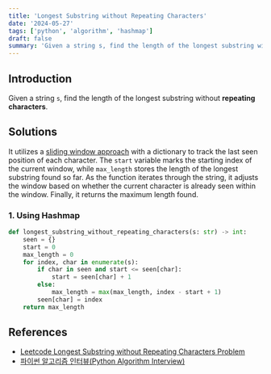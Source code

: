```yaml
---
title: 'Longest Substring without Repeating Characters'
date: '2024-05-27'
tags: ['python', 'algorithm', 'hashmap']
draft: false
summary: 'Given a string s, find the length of the longest substring without repeating characters.'
---
```


## Introduction
Given a string `s`, find the length of the longest substring without **repeating characters**.

## Solutions
It utilizes a [sliding window approach](https://www.geeksforgeeks.org/window-sliding-technique/) with a dictionary to track the last seen position of each character. 
The `start` variable marks the starting index of the current window, while `max_length` stores the length of the longest substring found so far. 
As the function iterates through the string, it adjusts the window based on whether the current character is already seen within the window. 
Finally, it returns the maximum length found.
### 1. Using Hashmap
```python:main.py
def longest_substring_without_repeating_characters(s: str) -> int:
    seen = {}
    start = 0
    max_length = 0
    for index, char in enumerate(s):
        if char in seen and start <= seen[char]:
            start = seen[char] + 1
        else:
            max_length = max(max_length, index - start + 1)
        seen[char] = index
    return max_length
```

## References

- [Leetcode Longest Substring without Repeating Characters Problem](https://leetcode.com/problems/longest-substring-without-repeating-characters)
- [파이썬 알고리즘 인터뷰(Python Algorithm Interview)](https://www.aladin.co.kr/shop/wproduct.aspx?ItemId=245495826)